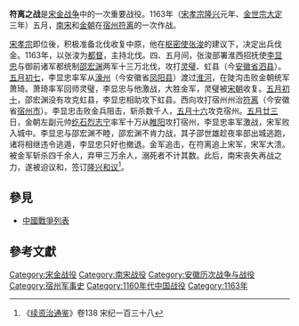 '''符离之战'''是[[宋金战争|宋金战争]]中的一次重要战役。1163年（[[宋孝宗|宋孝宗]][[隆兴|隆兴]]元年、[[金世宗|金世宗]][[大定_(金朝)|大定]]三年）五月，[[南宋|南宋]]和[[金朝|金朝]]在[[宿州_(古代)|宿州]][[符离县|符离]]的一次作战。

[[宋孝宗|宋孝宗]]即位後，积极准备北伐收复中原，他在[[枢密使|枢密使]][[张浚|张浚]]的建议下，决定出兵伐金。1163年，以张浚为[[都督|都督]]，主持北伐。四、五月间，张浚部署淮西招抚使[[李显忠|李显忠]]与御前诸军都统制[[邵宏渊|邵宏渊]]两军十三万北伐，攻打[[灵璧|灵璧]]、虹县（今[[安徽省|安徽省]][[泗县|泗县]]）。[[五月初七|五月初七]]，李显忠率军从[[濠州|濠州]]（今安徽省[[凤阳县|凤阳县]]）渡过[[淮河|淮河]]，在陡沟击败金朝统军萧琦。萧琦率军回师灵璧，李显忠与他激战，大胜金军，灵璧被[[宋朝|宋朝]]收复。[[五月初十|五月初十]]，邵宏渊没有攻克虹县，李显忠相助攻下虹县。西向攻打宿州州治[[符离县|符离]]（今安徽省[[宿州市|宿州市]]）。李显忠击败金兵阻击，斩杀数千人，[[五月十六|五月十六]]攻克宿州。[[五月廿三|五月廿三]]日，金朝左副元帅[[纥石烈志宁|纥石烈志宁]]率军十万从[[睢阳|睢阳]]攻打宿州，李显忠率军激战，宋军败入城中。李显忠与邵宏渊不睦，邵宏渊不肯力战，其子邵世雄趁夜率部出城逃跑，诸将相继违令逃遁，李显忠只好也撤退。金军追击，在符离追上宋军，宋军大溃。被金军斩杀四千余人，弃甲三万余人，溺死者不计其数。此后，南宋丧失再战之力，遂被迫议和，签订[[隆兴和议|隆兴和议]]<ref>《[[续资治通鉴|续资治通鉴]]》卷138 宋纪一百三十八</ref>。

==參見==
*[[中國戰爭列表|中國戰爭列表]]

==參考文獻==
{{reflist}}

{{DEFAULTSORT:F}}
[[Category:宋金战役|Category:宋金战役]]
[[Category:南宋战役|Category:南宋战役]]
[[Category:安徽历次战争与战役|Category:安徽历次战争与战役]]
[[Category:宿州军事史|Category:宿州军事史]]
[[Category:1160年代中国战役|Category:1160年代中国战役]]
[[Category:1163年|Category:1163年]]